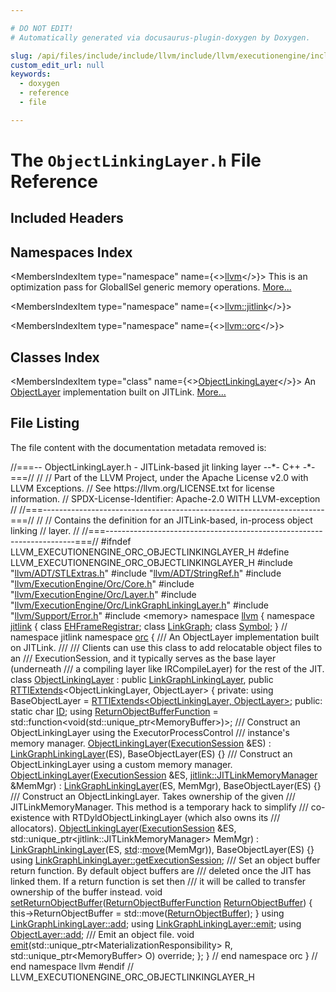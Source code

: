 ```yaml
---

# DO NOT EDIT!
# Automatically generated via docusaurus-plugin-doxygen by Doxygen.

slug: /api/files/include/include/llvm/include/llvm/executionengine/include/llvm/executionengine/orc/objectlinkinglayer-h
custom_edit_url: null
keywords:
  - doxygen
  - reference
  - file

---
```





# The `ObjectLinkingLayer.h` File Reference

<DoxygenPage pluginConfig={pluginConfig}>



## Included Headers

<IncludesList>
<IncludesListItem
  filePath="llvm/ADT/STLExtras.h"
  permalink="/docs/api/files/include/include/llvm/include/llvm/adt/stlextras-h"
  isLocal="true" />
<IncludesListItem
  filePath="llvm/ADT/StringRef.h"
  permalink="/docs/api/files/include/include/llvm/include/llvm/adt/stringref-h"
  isLocal="true" />
<IncludesListItem
  filePath="llvm/ExecutionEngine/Orc/Core.h"
  permalink="/docs/api/files/include/include/llvm/include/llvm/executionengine/include/llvm/executionengine/orc/core-h"
  isLocal="true" />
<IncludesListItem
  filePath="llvm/ExecutionEngine/Orc/Layer.h"
  permalink="/docs/api/files/include/include/llvm/include/llvm/executionengine/include/llvm/executionengine/orc/layer-h"
  isLocal="true" />
<IncludesListItem
  filePath="llvm/ExecutionEngine/Orc/LinkGraphLinkingLayer.h"
  permalink="/docs/api/files/include/include/llvm/include/llvm/executionengine/include/llvm/executionengine/orc/linkgraphlinkinglayer-h"
  isLocal="true" />
<IncludesListItem
  filePath="llvm/Support/Error.h"
  permalink="/docs/api/files/include/include/llvm/include/llvm/support/error-h"
  isLocal="true" />
<IncludesListItem
  filePath="memory"
  permalink=""
  isLocal="false" />
</IncludesList>

## Namespaces Index

<MembersIndex>

<MembersIndexItem
  type="namespace"
  name={<><a href="/docs/api/namespaces/llvm">llvm</a></>}>
This is an optimization pass for GlobalISel generic memory operations. <a href="/docs/api/namespaces/llvm/#details">More...</a>
</MembersIndexItem>

<MembersIndexItem
  type="namespace"
  name={<><a href="/docs/api/namespaces/llvm/jitlink">llvm::jitlink</a></>}>
</MembersIndexItem>

<MembersIndexItem
  type="namespace"
  name={<><a href="/docs/api/namespaces/llvm/orc">llvm::orc</a></>}>
</MembersIndexItem>

</MembersIndex>

## Classes Index

<MembersIndex>

<MembersIndexItem
  type="class"
  name={<><a href="/docs/api/classes/llvm/orc/objectlinkinglayer">ObjectLinkingLayer</a></>}>
An <a href="/docs/api/classes/llvm/orc/objectlayer">ObjectLayer</a> implementation built on JITLink. <a href="/docs/api/classes/llvm/orc/objectlinkinglayer/#details">More...</a>
</MembersIndexItem>

</MembersIndex>


## File Listing

The file content with the documentation metadata removed is:

<ProgramListing>

<Link id="l00001" /><CodeLine lineNumber="1"><Highlight kind="comment">//===-- ObjectLinkingLayer.h - JITLink-based jit linking layer --&#42;- C++ -&#42;-===//</Highlight><Highlight kind="normal"></Highlight></CodeLine>
<Link id="l00002" /><CodeLine lineNumber="2"><Highlight kind="normal"></Highlight><Highlight kind="comment">//</Highlight><Highlight kind="normal"></Highlight></CodeLine>
<Link id="l00003" /><CodeLine lineNumber="3"><Highlight kind="normal"></Highlight><Highlight kind="comment">// Part of the LLVM Project, under the Apache License v2.0 with LLVM Exceptions.</Highlight><Highlight kind="normal"></Highlight></CodeLine>
<Link id="l00004" /><CodeLine lineNumber="4"><Highlight kind="normal"></Highlight><Highlight kind="comment">// See https://llvm.org/LICENSE.txt for license information.</Highlight><Highlight kind="normal"></Highlight></CodeLine>
<Link id="l00005" /><CodeLine lineNumber="5"><Highlight kind="normal"></Highlight><Highlight kind="comment">// SPDX-License-Identifier: Apache-2.0 WITH LLVM-exception</Highlight><Highlight kind="normal"></Highlight></CodeLine>
<Link id="l00006" /><CodeLine lineNumber="6"><Highlight kind="normal"></Highlight><Highlight kind="comment">//</Highlight><Highlight kind="normal"></Highlight></CodeLine>
<Link id="l00007" /><CodeLine lineNumber="7"><Highlight kind="normal"></Highlight><Highlight kind="comment">//===----------------------------------------------------------------------===//</Highlight><Highlight kind="normal"></Highlight></CodeLine>
<Link id="l00008" /><CodeLine lineNumber="8"><Highlight kind="normal"></Highlight><Highlight kind="comment">//</Highlight><Highlight kind="normal"></Highlight></CodeLine>
<Link id="l00009" /><CodeLine lineNumber="9"><Highlight kind="normal"></Highlight><Highlight kind="comment">// Contains the definition for an JITLink-based, in-process object linking</Highlight><Highlight kind="normal"></Highlight></CodeLine>
<Link id="l00010" /><CodeLine lineNumber="10"><Highlight kind="normal"></Highlight><Highlight kind="comment">// layer.</Highlight><Highlight kind="normal"></Highlight></CodeLine>
<Link id="l00011" /><CodeLine lineNumber="11"><Highlight kind="normal"></Highlight><Highlight kind="comment">//</Highlight><Highlight kind="normal"></Highlight></CodeLine>
<Link id="l00012" /><CodeLine lineNumber="12"><Highlight kind="normal"></Highlight><Highlight kind="comment">//===----------------------------------------------------------------------===//</Highlight><Highlight kind="normal"></Highlight></CodeLine>
<Link id="l00013" /><CodeLine lineNumber="13"><Highlight kind="normal"></Highlight></CodeLine>
<Link id="l00014" /><CodeLine lineNumber="14"><Highlight kind="normal"></Highlight><Highlight kind="preprocessor">#ifndef LLVM&#95;EXECUTIONENGINE&#95;ORC&#95;OBJECTLINKINGLAYER&#95;H</Highlight><Highlight kind="normal"></Highlight></CodeLine>
<Link id="l00015" /><CodeLine lineNumber="15"><Highlight kind="normal"></Highlight><Highlight kind="preprocessor">#define LLVM&#95;EXECUTIONENGINE&#95;ORC&#95;OBJECTLINKINGLAYER&#95;H</Highlight><Highlight kind="normal"></Highlight></CodeLine>
<Link id="l00016" /><CodeLine lineNumber="16"><Highlight kind="normal"></Highlight></CodeLine>
<Link id="l00017" /><CodeLine lineNumber="17"><Highlight kind="normal"></Highlight><Highlight kind="preprocessor">#include &quot;<a href="/docs/api/files/include/include/llvm/include/llvm/adt/stlextras-h">llvm/ADT/STLExtras.h</a>&quot;</Highlight><Highlight kind="normal"></Highlight></CodeLine>
<Link id="l00018" /><CodeLine lineNumber="18"><Highlight kind="normal"></Highlight><Highlight kind="preprocessor">#include &quot;<a href="/docs/api/files/include/include/llvm/include/llvm/adt/stringref-h">llvm/ADT/StringRef.h</a>&quot;</Highlight><Highlight kind="normal"></Highlight></CodeLine>
<Link id="l00019" /><CodeLine lineNumber="19"><Highlight kind="normal"></Highlight><Highlight kind="preprocessor">#include &quot;<a href="/docs/api/files/include/include/llvm/include/llvm/executionengine/include/llvm/executionengine/orc/core-h">llvm/ExecutionEngine/Orc/Core.h</a>&quot;</Highlight><Highlight kind="normal"></Highlight></CodeLine>
<Link id="l00020" /><CodeLine lineNumber="20"><Highlight kind="normal"></Highlight><Highlight kind="preprocessor">#include &quot;<a href="/docs/api/files/include/include/llvm/include/llvm/executionengine/include/llvm/executionengine/orc/layer-h">llvm/ExecutionEngine/Orc/Layer.h</a>&quot;</Highlight><Highlight kind="normal"></Highlight></CodeLine>
<Link id="l00021" /><CodeLine lineNumber="21"><Highlight kind="normal"></Highlight><Highlight kind="preprocessor">#include &quot;<a href="/docs/api/files/include/include/llvm/include/llvm/executionengine/include/llvm/executionengine/orc/linkgraphlinkinglayer-h">llvm/ExecutionEngine/Orc/LinkGraphLinkingLayer.h</a>&quot;</Highlight><Highlight kind="normal"></Highlight></CodeLine>
<Link id="l00022" /><CodeLine lineNumber="22"><Highlight kind="normal"></Highlight><Highlight kind="preprocessor">#include &quot;<a href="/docs/api/files/include/include/llvm/include/llvm/support/error-h">llvm/Support/Error.h</a>&quot;</Highlight><Highlight kind="normal"></Highlight></CodeLine>
<Link id="l00023" /><CodeLine lineNumber="23"><Highlight kind="normal"></Highlight></CodeLine>
<Link id="l00024" /><CodeLine lineNumber="24"><Highlight kind="normal"></Highlight><Highlight kind="preprocessor">#include &lt;memory&gt;</Highlight><Highlight kind="normal"></Highlight></CodeLine>
<Link id="l00025" /><CodeLine lineNumber="25"><Highlight kind="normal"></Highlight></CodeLine>
<Link id="l00026" /><CodeLine lineNumber="26"><Highlight kind="normal"></Highlight><Highlight kind="keyword">namespace </Highlight><Highlight kind="normal"><a href="/docs/api/namespaces/llvm">llvm</a> &#123;</Highlight></CodeLine>
<Link id="l00027" /><CodeLine lineNumber="27"><Highlight kind="normal"></Highlight></CodeLine>
<Link id="l00028" /><CodeLine lineNumber="28"><Highlight kind="normal"></Highlight><Highlight kind="keyword">namespace </Highlight><Highlight kind="normal"><a href="/docs/api/namespaces/llvm/jitlink">jitlink</a> &#123;</Highlight></CodeLine>
<Link id="l00029" /><CodeLine lineNumber="29"><Highlight kind="normal"></Highlight><Highlight kind="keyword">class </Highlight><Highlight kind="normal"><a href="/docs/api/classes/llvm/jitlink/ehframeregistrar">EHFrameRegistrar</a>;</Highlight></CodeLine>
<Link id="l00030" /><CodeLine lineNumber="30"><Highlight kind="normal"></Highlight><Highlight kind="keyword">class </Highlight><Highlight kind="normal"><a href="/docs/api/classes/llvm/jitlink/linkgraph">LinkGraph</a>;</Highlight></CodeLine>
<Link id="l00031" /><CodeLine lineNumber="31"><Highlight kind="normal"></Highlight><Highlight kind="keyword">class </Highlight><Highlight kind="normal"><a href="/docs/api/classes/llvm/jitlink/symbol">Symbol</a>;</Highlight></CodeLine>
<Link id="l00032" /><CodeLine lineNumber="32"><Highlight kind="normal">&#125; </Highlight><Highlight kind="comment">// namespace jitlink</Highlight><Highlight kind="normal"></Highlight></CodeLine>
<Link id="l00033" /><CodeLine lineNumber="33"><Highlight kind="normal"></Highlight></CodeLine>
<Link id="l00034" /><CodeLine lineNumber="34"><Highlight kind="normal"></Highlight><Highlight kind="keyword">namespace </Highlight><Highlight kind="normal"><a href="/docs/api/namespaces/llvm/orc">orc</a> &#123;</Highlight></CodeLine>
<Link id="l00035" /><CodeLine lineNumber="35"><Highlight kind="normal"></Highlight><Highlight kind="comment"></Highlight></CodeLine>
<Link id="l00036" /><CodeLine lineNumber="36"><Highlight kind="comment">/// An ObjectLayer implementation built on JITLink.</Highlight></CodeLine>
<Link id="l00037" /><CodeLine lineNumber="37"><Highlight kind="comment">///</Highlight></CodeLine>
<Link id="l00038" /><CodeLine lineNumber="38"><Highlight kind="comment">/// Clients can use this class to add relocatable object files to an</Highlight></CodeLine>
<Link id="l00039" /><CodeLine lineNumber="39"><Highlight kind="comment">/// ExecutionSession, and it typically serves as the base layer (underneath</Highlight></CodeLine>
<Link id="l00040" /><CodeLine lineNumber="40"><Highlight kind="comment">/// a compiling layer like IRCompileLayer) for the rest of the JIT.</Highlight><Highlight kind="normal"></Highlight></CodeLine>
<Link id="l00041" /><CodeLine lineNumber="41" lineLink="/docs/api/classes/llvm/orc/objectlinkinglayer"><Highlight kind="normal"></Highlight><Highlight kind="keyword">class </Highlight><Highlight kind="normal"><a href="/docs/api/classes/llvm/orc/objectlinkinglayer/#a569f84e25f4009b5c39a445b5311bf38">ObjectLinkingLayer</a> : </Highlight><Highlight kind="keyword">public</Highlight><Highlight kind="normal"> <a href="/docs/api/classes/llvm/orc/linkgraphlinkinglayer/#ad724ca2d7c9b366f039bd13c3d04dcd3">LinkGraphLinkingLayer</a>,</Highlight></CodeLine>
<Link id="l00042" /><CodeLine lineNumber="42"><Highlight kind="normal">                           </Highlight><Highlight kind="keyword">public</Highlight><Highlight kind="normal"> <a href="/docs/api/classes/llvm/rttiextends">RTTIExtends</a>&lt;ObjectLinkingLayer, ObjectLayer&gt; &#123;</Highlight></CodeLine>
<Link id="l00043" /><CodeLine lineNumber="43"><Highlight kind="normal"></Highlight><Highlight kind="keyword">private</Highlight><Highlight kind="normal">:</Highlight></CodeLine>
<Link id="l00044" /><CodeLine lineNumber="44"><Highlight kind="normal">  </Highlight><Highlight kind="keyword">using </Highlight><Highlight kind="normal">BaseObjectLayer = <a href="/docs/api/classes/llvm/rttiextends">RTTIExtends&lt;ObjectLinkingLayer, ObjectLayer&gt;</a>;</Highlight></CodeLine>
<Link id="l00045" /><CodeLine lineNumber="45"><Highlight kind="normal"></Highlight></CodeLine>
<Link id="l00046" /><CodeLine lineNumber="46"><Highlight kind="normal"></Highlight><Highlight kind="keyword">public</Highlight><Highlight kind="normal">:</Highlight></CodeLine>
<Link id="l00047" /><CodeLine lineNumber="47" lineLink="/docs/api/classes/llvm/orc/objectlinkinglayer/#a9eae41d35e227d19a188c6b0287b9694"><Highlight kind="normal">  </Highlight><Highlight kind="keyword">static</Highlight><Highlight kind="normal"> </Highlight><Highlight kind="keywordtype">char</Highlight><Highlight kind="normal"> <a href="/docs/api/classes/llvm/orc/objectlinkinglayer/#a9eae41d35e227d19a188c6b0287b9694">ID</a>;</Highlight></CodeLine>
<Link id="l00048" /><CodeLine lineNumber="48"><Highlight kind="normal"></Highlight></CodeLine>
<Link id="l00049" /><CodeLine lineNumber="49" lineLink="/docs/api/classes/llvm/orc/objectlinkinglayer/#a286b2439c25722cee3d598c060a59e7d"><Highlight kind="normal">  </Highlight><Highlight kind="keyword">using </Highlight><Highlight kind="normal"><a href="/docs/api/classes/llvm/orc/objectlinkinglayer/#a286b2439c25722cee3d598c060a59e7d">ReturnObjectBufferFunction</a> =</Highlight></CodeLine>
<Link id="l00050" /><CodeLine lineNumber="50"><Highlight kind="normal">      std::function&lt;void(std::unique&#95;ptr&lt;MemoryBuffer&gt;)&gt;;</Highlight></CodeLine>
<Link id="l00051" /><CodeLine lineNumber="51"><Highlight kind="normal"></Highlight><Highlight kind="comment"></Highlight></CodeLine>
<Link id="l00052" /><CodeLine lineNumber="52"><Highlight kind="comment">  /// Construct an ObjectLinkingLayer using the ExecutorProcessControl</Highlight></CodeLine>
<Link id="l00053" /><CodeLine lineNumber="53"><Highlight kind="comment">  /// instance&#39;s memory manager.</Highlight><Highlight kind="normal"></Highlight></CodeLine>
<Link id="l00054" /><CodeLine lineNumber="54" lineLink="/docs/api/classes/llvm/orc/objectlinkinglayer/#a569f84e25f4009b5c39a445b5311bf38"><Highlight kind="normal">  <a href="/docs/api/classes/llvm/orc/objectlinkinglayer/#a569f84e25f4009b5c39a445b5311bf38">ObjectLinkingLayer</a>(<a href="/docs/api/classes/llvm/orc/executionsession">ExecutionSession</a> &amp;ES)</Highlight></CodeLine>
<Link id="l00055" /><CodeLine lineNumber="55"><Highlight kind="normal">      : <a href="/docs/api/classes/llvm/orc/linkgraphlinkinglayer/#ad724ca2d7c9b366f039bd13c3d04dcd3">LinkGraphLinkingLayer</a>(ES), BaseObjectLayer(ES) &#123;&#125;</Highlight></CodeLine>
<Link id="l00056" /><CodeLine lineNumber="56"><Highlight kind="normal"></Highlight><Highlight kind="comment"></Highlight></CodeLine>
<Link id="l00057" /><CodeLine lineNumber="57"><Highlight kind="comment">  /// Construct an ObjectLinkingLayer using a custom memory manager.</Highlight><Highlight kind="normal"></Highlight></CodeLine>
<Link id="l00058" /><CodeLine lineNumber="58" lineLink="/docs/api/classes/llvm/orc/objectlinkinglayer/#aa3e729ee8c040da41f4b7db4ceb010e5"><Highlight kind="normal">  <a href="/docs/api/classes/llvm/orc/objectlinkinglayer/#aa3e729ee8c040da41f4b7db4ceb010e5">ObjectLinkingLayer</a>(<a href="/docs/api/classes/llvm/orc/executionsession">ExecutionSession</a> &amp;ES,</Highlight></CodeLine>
<Link id="l00059" /><CodeLine lineNumber="59"><Highlight kind="normal">                     <a href="/docs/api/classes/llvm/jitlink/jitlinkmemorymanager">jitlink::JITLinkMemoryManager</a> &amp;MemMgr)</Highlight></CodeLine>
<Link id="l00060" /><CodeLine lineNumber="60"><Highlight kind="normal">      : <a href="/docs/api/classes/llvm/orc/linkgraphlinkinglayer/#ad724ca2d7c9b366f039bd13c3d04dcd3">LinkGraphLinkingLayer</a>(ES, MemMgr), BaseObjectLayer(ES) &#123;&#125;</Highlight></CodeLine>
<Link id="l00061" /><CodeLine lineNumber="61"><Highlight kind="normal"></Highlight><Highlight kind="comment"></Highlight></CodeLine>
<Link id="l00062" /><CodeLine lineNumber="62"><Highlight kind="comment">  /// Construct an ObjectLinkingLayer. Takes ownership of the given</Highlight></CodeLine>
<Link id="l00063" /><CodeLine lineNumber="63"><Highlight kind="comment">  /// JITLinkMemoryManager. This method is a temporary hack to simplify</Highlight></CodeLine>
<Link id="l00064" /><CodeLine lineNumber="64"><Highlight kind="comment">  /// co-existence with RTDyldObjectLinkingLayer (which also owns its</Highlight></CodeLine>
<Link id="l00065" /><CodeLine lineNumber="65"><Highlight kind="comment">  /// allocators).</Highlight><Highlight kind="normal"></Highlight></CodeLine>
<Link id="l00066" /><CodeLine lineNumber="66" lineLink="/docs/api/classes/llvm/orc/objectlinkinglayer/#ae0c0b7ebcf08cd50930dd0a4040a2129"><Highlight kind="normal">  <a href="/docs/api/classes/llvm/orc/objectlinkinglayer/#ae0c0b7ebcf08cd50930dd0a4040a2129">ObjectLinkingLayer</a>(<a href="/docs/api/classes/llvm/orc/executionsession">ExecutionSession</a> &amp;ES,</Highlight></CodeLine>
<Link id="l00067" /><CodeLine lineNumber="67"><Highlight kind="normal">                     std::unique&#95;ptr&lt;jitlink::JITLinkMemoryManager&gt; MemMgr)</Highlight></CodeLine>
<Link id="l00068" /><CodeLine lineNumber="68"><Highlight kind="normal">      : <a href="/docs/api/classes/llvm/orc/linkgraphlinkinglayer/#ad724ca2d7c9b366f039bd13c3d04dcd3">LinkGraphLinkingLayer</a>(ES, <a href="/docs/api/namespaces/std">std</a>::<a href="/docs/api/namespaces/llvm/#abfc9c7ecf70f66901e439f7c04ef3dbb">move</a>(MemMgr)), BaseObjectLayer(ES) &#123;&#125;</Highlight></CodeLine>
<Link id="l00069" /><CodeLine lineNumber="69"><Highlight kind="normal"></Highlight></CodeLine>
<Link id="l00070" /><CodeLine lineNumber="70"><Highlight kind="normal">  </Highlight><Highlight kind="keyword">using </Highlight><Highlight kind="normal"><a href="/docs/api/classes/llvm/orc/linkgraphlayer/#a5cb70ce82cd664c0945a09a5477f4157">LinkGraphLinkingLayer::getExecutionSession</a>;</Highlight></CodeLine>
<Link id="l00071" /><CodeLine lineNumber="71"><Highlight kind="normal"></Highlight><Highlight kind="comment"></Highlight></CodeLine>
<Link id="l00072" /><CodeLine lineNumber="72"><Highlight kind="comment">  /// Set an object buffer return function. By default object buffers are</Highlight></CodeLine>
<Link id="l00073" /><CodeLine lineNumber="73"><Highlight kind="comment">  /// deleted once the JIT has linked them. If a return function is set then</Highlight></CodeLine>
<Link id="l00074" /><CodeLine lineNumber="74"><Highlight kind="comment">  /// it will be called to transfer ownership of the buffer instead.</Highlight><Highlight kind="normal"></Highlight></CodeLine>
<Link id="l00075" /><CodeLine lineNumber="75" lineLink="/docs/api/classes/llvm/orc/objectlinkinglayer/#a4969d2212f78f895fc8184d5a9613387"><Highlight kind="normal">  </Highlight><Highlight kind="keywordtype">void</Highlight><Highlight kind="normal"> <a href="/docs/api/classes/llvm/orc/objectlinkinglayer/#a4969d2212f78f895fc8184d5a9613387">setReturnObjectBuffer</a>(<a href="/docs/api/classes/llvm/orc/objectlinkinglayer/#a286b2439c25722cee3d598c060a59e7d">ReturnObjectBufferFunction</a> <a href="/docs/api/classes/llvm/orc/linkgraphlinkinglayer/#a7ee84ff8561dcc47616711f6fb0847e4">ReturnObjectBuffer</a>) &#123;</Highlight></CodeLine>
<Link id="l00076" /><CodeLine lineNumber="76"><Highlight kind="normal">    this-&gt;ReturnObjectBuffer = std::move(<a href="/docs/api/classes/llvm/orc/linkgraphlinkinglayer/#a7ee84ff8561dcc47616711f6fb0847e4">ReturnObjectBuffer</a>);</Highlight></CodeLine>
<Link id="l00077" /><CodeLine lineNumber="77"><Highlight kind="normal">  &#125;</Highlight></CodeLine>
<Link id="l00078" /><CodeLine lineNumber="78"><Highlight kind="normal"></Highlight></CodeLine>
<Link id="l00079" /><CodeLine lineNumber="79"><Highlight kind="normal">  </Highlight><Highlight kind="keyword">using </Highlight><Highlight kind="normal"><a href="/docs/api/classes/llvm/orc/linkgraphlayer/#a67fe8582f6ab5381bac8a8f11435f831">LinkGraphLinkingLayer::add</a>;</Highlight></CodeLine>
<Link id="l00080" /><CodeLine lineNumber="80"><Highlight kind="normal">  </Highlight><Highlight kind="keyword">using </Highlight><Highlight kind="normal"><a href="/docs/api/classes/llvm/orc/linkgraphlinkinglayer/#a4da9675d079c8aff4abac6c5ca2bc4c2">LinkGraphLinkingLayer::emit</a>;</Highlight></CodeLine>
<Link id="l00081" /><CodeLine lineNumber="81"><Highlight kind="normal"></Highlight></CodeLine>
<Link id="l00082" /><CodeLine lineNumber="82"><Highlight kind="normal">  </Highlight><Highlight kind="keyword">using </Highlight><Highlight kind="normal"><a href="/docs/api/classes/llvm/orc/objectlayer/#af3a14765d70bbf88934f2246fa3bf951">ObjectLayer::add</a>;</Highlight></CodeLine>
<Link id="l00083" /><CodeLine lineNumber="83"><Highlight kind="normal"></Highlight><Highlight kind="comment"></Highlight></CodeLine>
<Link id="l00084" /><CodeLine lineNumber="84"><Highlight kind="comment">  /// Emit an object file.</Highlight><Highlight kind="normal"></Highlight></CodeLine>
<Link id="l00085" /><CodeLine lineNumber="85"><Highlight kind="normal">  </Highlight><Highlight kind="keywordtype">void</Highlight><Highlight kind="normal"> <a href="/docs/api/classes/llvm/orc/objectlinkinglayer/#a964526f0df9bb7f08d8965630e63280f">emit</a>(std::unique&#95;ptr&lt;MaterializationResponsibility&gt; R,</Highlight></CodeLine>
<Link id="l00086" /><CodeLine lineNumber="86"><Highlight kind="normal">            std::unique&#95;ptr&lt;MemoryBuffer&gt; O) </Highlight><Highlight kind="keyword">override</Highlight><Highlight kind="normal">;</Highlight></CodeLine>
<Link id="l00087" /><CodeLine lineNumber="87"><Highlight kind="normal">&#125;;</Highlight></CodeLine>
<Link id="l00088" /><CodeLine lineNumber="88"><Highlight kind="normal"></Highlight></CodeLine>
<Link id="l00089" /><CodeLine lineNumber="89"><Highlight kind="normal">&#125; </Highlight><Highlight kind="comment">// end namespace orc</Highlight><Highlight kind="normal"></Highlight></CodeLine>
<Link id="l00090" /><CodeLine lineNumber="90"><Highlight kind="normal">&#125; </Highlight><Highlight kind="comment">// end namespace llvm</Highlight><Highlight kind="normal"></Highlight></CodeLine>
<Link id="l00091" /><CodeLine lineNumber="91"><Highlight kind="normal"></Highlight></CodeLine>
<Link id="l00092" /><CodeLine lineNumber="92"><Highlight kind="normal"></Highlight><Highlight kind="preprocessor">#endif </Highlight><Highlight kind="comment">// LLVM&#95;EXECUTIONENGINE&#95;ORC&#95;OBJECTLINKINGLAYER&#95;H</Highlight><Highlight kind="normal"></Highlight></CodeLine>

</ProgramListing>

</DoxygenPage>
